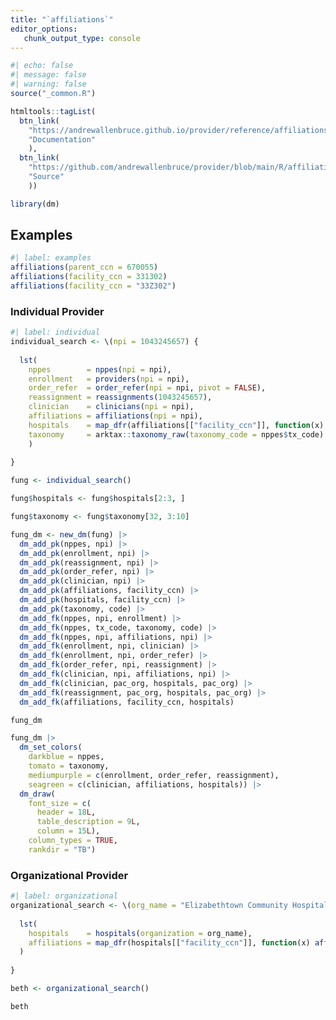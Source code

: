 ```yaml
---
title: "`affiliations`"
editor_options: 
   chunk_output_type: console
---
```


```r
#| echo: false
#| message: false
#| warning: false
source("_common.R")

htmltools::tagList(
  btn_link(
    "https://andrewallenbruce.github.io/provider/reference/affiliations.html", 
    "Documentation"
    ),
  btn_link(
    "https://github.com/andrewallenbruce/provider/blob/main/R/affiliations.R", 
    "Source"
    ))

library(dm)
```

## Examples

```r
#| label: examples
affiliations(parent_ccn = 670055)
affiliations(facility_ccn = 331302)
affiliations(facility_ccn = "33Z302")
```

### Individual Provider

```r
#| label: individual
individual_search <- \(npi = 1043245657) {
  
  lst(
    nppes        = nppes(npi = npi),
    enrollment   = providers(npi = npi),
    order_refer  = order_refer(npi = npi, pivot = FALSE),
    reassignment = reassignments(1043245657),
    clinician    = clinicians(npi = npi),
    affiliations = affiliations(npi = npi),
    hospitals    = map_dfr(affiliations[["facility_ccn"]], function(x) hospitals(facility_ccn = x)),
    taxonomy     = arktax::taxonomy_raw(taxonomy_code = nppes$tx_code)
    )
  
}

fung <- individual_search()

fung$hospitals <- fung$hospitals[2:3, ]

fung$taxonomy <- fung$taxonomy[32, 3:10]

fung_dm <- new_dm(fung) |> 
  dm_add_pk(nppes, npi) |> 
  dm_add_pk(enrollment, npi) |> 
  dm_add_pk(reassignment, npi) |> 
  dm_add_pk(order_refer, npi) |> 
  dm_add_pk(clinician, npi) |> 
  dm_add_pk(affiliations, facility_ccn) |> 
  dm_add_pk(hospitals, facility_ccn) |> 
  dm_add_pk(taxonomy, code) |> 
  dm_add_fk(nppes, npi, enrollment) |> 
  dm_add_fk(nppes, tx_code, taxonomy, code) |> 
  dm_add_fk(nppes, npi, affiliations, npi) |> 
  dm_add_fk(enrollment, npi, clinician) |> 
  dm_add_fk(enrollment, npi, order_refer) |> 
  dm_add_fk(order_refer, npi, reassignment) |> 
  dm_add_fk(clinician, npi, affiliations, npi) |> 
  dm_add_fk(clinician, pac_org, hospitals, pac_org) |> 
  dm_add_fk(reassignment, pac_org, hospitals, pac_org) |> 
  dm_add_fk(affiliations, facility_ccn, hospitals)

fung_dm

fung_dm |> 
  dm_set_colors(
    darkblue = nppes,
    tomato = taxonomy,
    mediumpurple = c(enrollment, order_refer, reassignment),
    seagreen = c(clinician, affiliations, hospitals)) |> 
  dm_draw(
    font_size = c(
      header = 18L, 
      table_description = 9L, 
      column = 15L),
    column_types = TRUE,
    rankdir = "TB")
```

### Organizational Provider

```r
#| label: organizational
organizational_search <- \(org_name = "Elizabethtown Community Hospital") {
  
  lst(
    hospitals    = hospitals(organization = org_name),
    affiliations = map_dfr(hospitals[["facility_ccn"]], function(x) affiliations(facility_ccn = x))
  )
  
}

beth <- organizational_search()

beth
```

